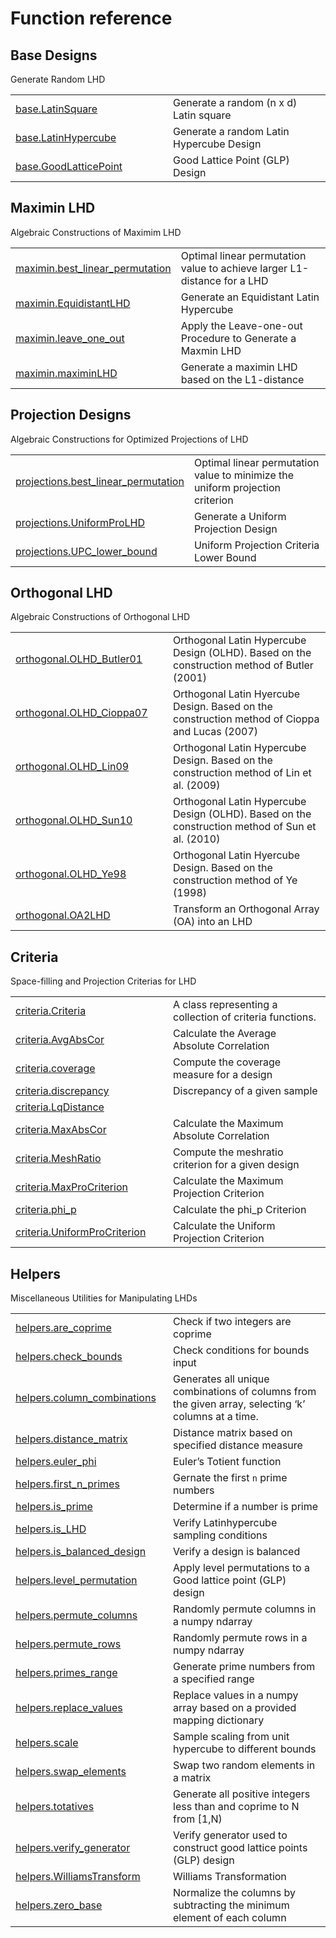 # Function reference {.doc .doc-index}

## Base Designs

Generate Random LHD

| | |
| --- | --- |
| [base.LatinSquare](base.LatinSquare.qmd#pyLHD.base.LatinSquare) | Generate a random (n x d) Latin square |
| [base.LatinHypercube](base.LatinHypercube.qmd#pyLHD.base.LatinHypercube) | Generate a random Latin Hypercube Design |
| [base.GoodLatticePoint](base.GoodLatticePoint.qmd#pyLHD.base.GoodLatticePoint) | Good Lattice Point (GLP) Design  |

## Maximin LHD

Algebraic Constructions of Maximim LHD

| | |
| --- | --- |
| [maximin.best_linear_permutation](maximin.best_linear_permutation.qmd#pyLHD.maximin.best_linear_permutation) | Optimal linear permutation value to achieve larger L1-distance for a LHD |
| [maximin.EquidistantLHD](maximin.EquidistantLHD.qmd#pyLHD.maximin.EquidistantLHD) | Generate an Equidistant Latin Hypercube |
| [maximin.leave_one_out](maximin.leave_one_out.qmd#pyLHD.maximin.leave_one_out) | Apply the Leave-one-out Procedure to Generate a Maxmin LHD |
| [maximin.maximinLHD](maximin.maximinLHD.qmd#pyLHD.maximin.maximinLHD) | Generate a maximin LHD based on the L1-distance |

## Projection Designs

Algebraic Constructions for Optimized Projections of LHD

| | |
| --- | --- |
| [projections.best_linear_permutation](projections.best_linear_permutation.qmd#pyLHD.projections.best_linear_permutation) | Optimal linear permutation value to minimize the uniform projection criterion |
| [projections.UniformProLHD](projections.UniformProLHD.qmd#pyLHD.projections.UniformProLHD) | Generate a Uniform Projection Design |
| [projections.UPC_lower_bound](projections.UPC_lower_bound.qmd#pyLHD.projections.UPC_lower_bound) | Uniform Projection Criteria Lower Bound |

## Orthogonal LHD

Algebraic Constructions of Orthogonal LHD

| | |
| --- | --- |
| [orthogonal.OLHD_Butler01](orthogonal.OLHD_Butler01.qmd#pyLHD.orthogonal.OLHD_Butler01) | Orthogonal Latin Hypercube Design (OLHD). Based on the construction method of Butler (2001) |
| [orthogonal.OLHD_Cioppa07](orthogonal.OLHD_Cioppa07.qmd#pyLHD.orthogonal.OLHD_Cioppa07) | Orthogonal Latin Hyercube Design. Based on the construction method of Cioppa and Lucas (2007) |
| [orthogonal.OLHD_Lin09](orthogonal.OLHD_Lin09.qmd#pyLHD.orthogonal.OLHD_Lin09) | Orthogonal Latin Hypercube Design. Based on the construction method of Lin et al. (2009) |
| [orthogonal.OLHD_Sun10](orthogonal.OLHD_Sun10.qmd#pyLHD.orthogonal.OLHD_Sun10) | Orthogonal Latin Hypercube Design (OLHD). Based on the construction method of Sun et al. (2010) |
| [orthogonal.OLHD_Ye98](orthogonal.OLHD_Ye98.qmd#pyLHD.orthogonal.OLHD_Ye98) | Orthogonal Latin Hyercube Design. Based on the construction method of Ye (1998) |
| [orthogonal.OA2LHD](orthogonal.OA2LHD.qmd#pyLHD.orthogonal.OA2LHD) | Transform an Orthogonal Array (OA) into an LHD |

## Criteria

Space-filling and Projection Criterias for LHD

| | |
| --- | --- |
| [criteria.Criteria](criteria.Criteria.qmd#pyLHD.criteria.Criteria) | A class representing a collection of criteria functions. |
| [criteria.AvgAbsCor](criteria.AvgAbsCor.qmd#pyLHD.criteria.AvgAbsCor) | Calculate the Average Absolute Correlation |
| [criteria.coverage](criteria.coverage.qmd#pyLHD.criteria.coverage) | Compute the coverage measure for a design |
| [criteria.discrepancy](criteria.discrepancy.qmd#pyLHD.criteria.discrepancy) | Discrepancy of a given sample |
| [criteria.LqDistance](criteria.LqDistance.qmd#pyLHD.criteria.LqDistance) |  |
| [criteria.MaxAbsCor](criteria.MaxAbsCor.qmd#pyLHD.criteria.MaxAbsCor) | Calculate the Maximum Absolute Correlation |
| [criteria.MeshRatio](criteria.MeshRatio.qmd#pyLHD.criteria.MeshRatio) | Compute the meshratio criterion for a given design |
| [criteria.MaxProCriterion](criteria.MaxProCriterion.qmd#pyLHD.criteria.MaxProCriterion) | Calculate the Maximum Projection Criterion |
| [criteria.phi_p](criteria.phi_p.qmd#pyLHD.criteria.phi_p) | Calculate the phi_p Criterion |
| [criteria.UniformProCriterion](criteria.UniformProCriterion.qmd#pyLHD.criteria.UniformProCriterion) | Calculate the Uniform Projection Criterion |

## Helpers

Miscellaneous Utilities for Manipulating LHDs

| | |
| --- | --- |
| [helpers.are_coprime](helpers.are_coprime.qmd#pyLHD.helpers.are_coprime) | Check if two integers are coprime |
| [helpers.check_bounds](helpers.check_bounds.qmd#pyLHD.helpers.check_bounds) | Check conditions for bounds input |
| [helpers.column_combinations](helpers.column_combinations.qmd#pyLHD.helpers.column_combinations) | Generates all unique combinations of columns from the given array, selecting 'k' columns at a time. |
| [helpers.distance_matrix](helpers.distance_matrix.qmd#pyLHD.helpers.distance_matrix) | Distance matrix based on specified distance measure |
| [helpers.euler_phi](helpers.euler_phi.qmd#pyLHD.helpers.euler_phi) | Euler's Totient function |
| [helpers.first_n_primes](helpers.first_n_primes.qmd#pyLHD.helpers.first_n_primes) | Gernate the first `n` prime numbers |
| [helpers.is_prime](helpers.is_prime.qmd#pyLHD.helpers.is_prime) | Determine if a number is prime |
| [helpers.is_LHD](helpers.is_LHD.qmd#pyLHD.helpers.is_LHD) | Verify Latinhypercube sampling conditions |
| [helpers.is_balanced_design](helpers.is_balanced_design.qmd#pyLHD.helpers.is_balanced_design) | Verify a design is balanced |
| [helpers.level_permutation](helpers.level_permutation.qmd#pyLHD.helpers.level_permutation) | Apply level permutations to a Good lattice point (GLP) design |
| [helpers.permute_columns](helpers.permute_columns.qmd#pyLHD.helpers.permute_columns) | Randomly permute columns in a numpy ndarray |
| [helpers.permute_rows](helpers.permute_rows.qmd#pyLHD.helpers.permute_rows) | Randomly permute rows in a numpy ndarray |
| [helpers.primes_range](helpers.primes_range.qmd#pyLHD.helpers.primes_range) | Generate prime numbers from a specified range |
| [helpers.replace_values](helpers.replace_values.qmd#pyLHD.helpers.replace_values) | Replace values in a numpy array based on a provided mapping dictionary |
| [helpers.scale](helpers.scale.qmd#pyLHD.helpers.scale) | Sample scaling from unit hypercube to different bounds |
| [helpers.swap_elements](helpers.swap_elements.qmd#pyLHD.helpers.swap_elements) | Swap two random elements in a matrix |
| [helpers.totatives](helpers.totatives.qmd#pyLHD.helpers.totatives) | Generate all positive integers less than and coprime to N from [1,N) |
| [helpers.verify_generator](helpers.verify_generator.qmd#pyLHD.helpers.verify_generator) | Verify generator used to construct good lattice points (GLP) design |
| [helpers.WilliamsTransform](helpers.WilliamsTransform.qmd#pyLHD.helpers.WilliamsTransform) | Williams Transformation |
| [helpers.zero_base](helpers.zero_base.qmd#pyLHD.helpers.zero_base) | Normalize the columns by subtracting the minimum element of each column |
